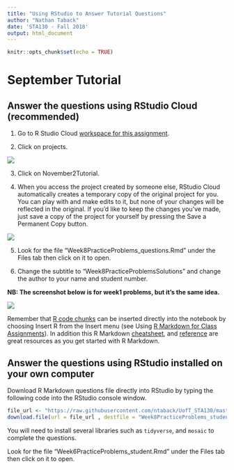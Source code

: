 ```yaml
---
title: "Using RStudio to Answer Tutorial Questions"
author: "Nathan Taback"
date: 'STA130 - Fall 2018'
output: html_document
---
```


```r
knitr::opts_chunk$set(echo = TRUE)
```

# September  Tutorial

## Answer the questions using RStudio Cloud (recommended)

1. Go to R Studio Cloud [workspace for this assignment](https://rstudio.cloud/spaces/3186/join?access_code=b0A03f8ziEjE1fmGJ3CTYyhab1n%2FR5yB1EYBLczh).


2. Click on projects.

![](rscloud1.png)

3. Click on November2Tutorial.

4. When you access the project created by someone else, RStudio Cloud automatically creates a temporary copy of the original project for you. You can play with and make edits to it, but none of your changes will be reflected in the original. If you’d like to keep the changes you’ve made, just save a copy of the project for yourself by pressing the Save a Permanent Copy button.

![](forkProject.png)

5. Look for the file "Week8PracticeProblems_questions.Rmd" under the Files tab then click on it to open.

6. Change the subtitle to "Week8PracticeProblemsSolutions" and change the author to your name and student number.

**NB: The screenshot below is for week1 problems, but it's the same idea.**

![](rscloud3.png)


Remember that [R code chunks](http://rmarkdown.rstudio.com/authoring_rcodechunks.html) can be inserted directly into the notebook by choosing Insert R from the Insert menu (see Using [R Markdown for Class Assignments](https://ntaback.github.io/UofT_STA130/Rmarkdownforclassreports.html)). In addition this R Markdown [cheatsheet](http://www.rstudio.com/wp-content/uploads/2016/03/rmarkdown-cheatsheet-2.0.pdf), and [reference](http://www.rstudio.com/wp-content/uploads/2015/03/rmarkdown-reference.pdf) are great resources as you get started with R Markdown. 


## Answer the questions using RStudio installed on your own computer

Download R Markdown questions file directly into RStudio by typing the following code into the RStudio console window.   

```r
file_url <- "https://raw.githubusercontent.com/ntaback/UofT_STA130/master/Fall2018/week8/Tutorial/practice_probs_nov2_solutions.Rmd"
download.file(url = file_url , destfile = "Week8PracticeProblems_student.Rmd")
```

You will need to install several libraries such as `tidyverse`, and `mosaic` to complete the questions.

Look for the file "Week6PracticeProblems_student.Rmd" under the Files tab then click on it to open.